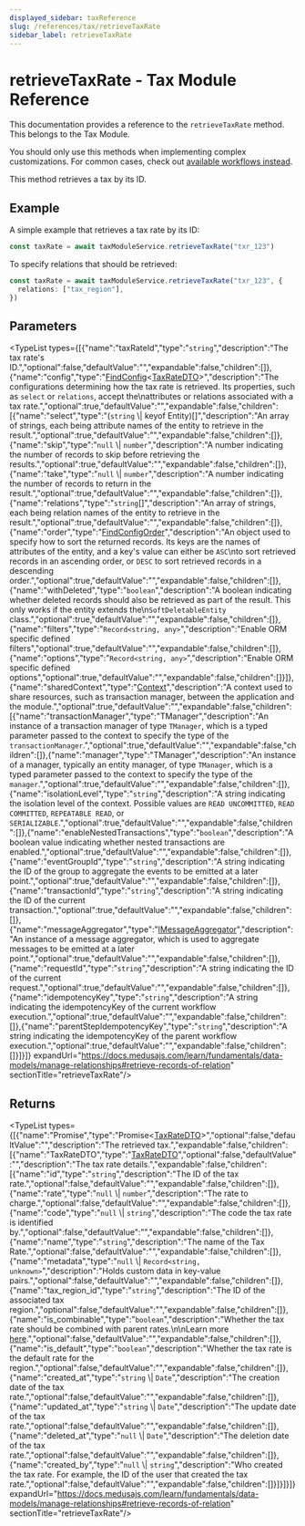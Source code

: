 ```yaml
---
displayed_sidebar: taxReference
slug: /references/tax/retrieveTaxRate
sidebar_label: retrieveTaxRate
---
```



# retrieveTaxRate - Tax Module Reference

This documentation provides a reference to the `retrieveTaxRate` method. This belongs to the Tax Module.

<Note>

You should only use this methods when implementing complex customizations. For common cases, check out [available workflows instead](/medusa-workflows-reference).

</Note>

This method retrieves a tax by its ID.

## Example

A simple example that retrieves a tax rate by its ID:

```ts
const taxRate = await taxModuleService.retrieveTaxRate("txr_123")
```

To specify relations that should be retrieved:

```ts
const taxRate = await taxModuleService.retrieveTaxRate("txr_123", {
  relations: ["tax_region"],
})
```

## Parameters

<TypeList types={[{"name":"taxRateId","type":"`string`","description":"The tax rate's ID.","optional":false,"defaultValue":"","expandable":false,"children":[]},{"name":"config","type":"[FindConfig](../../../interfaces/tax.FindConfig/page.mdx)&#60;[TaxRateDTO](../../../interfaces/tax.TaxRateDTO/page.mdx)&#62;","description":"The configurations determining how the tax rate is retrieved. Its properties, such as `select` or `relations`, accept the\nattributes or relations associated with a tax rate.","optional":true,"defaultValue":"","expandable":false,"children":[{"name":"select","type":"(`string` \\| keyof Entity)[]","description":"An array of strings, each being attribute names of the entity to retrieve in the result.","optional":true,"defaultValue":"","expandable":false,"children":[]},{"name":"skip","type":"`null` \\| `number`","description":"A number indicating the number of records to skip before retrieving the results.","optional":true,"defaultValue":"","expandable":false,"children":[]},{"name":"take","type":"`null` \\| `number`","description":"A number indicating the number of records to return in the result.","optional":true,"defaultValue":"","expandable":false,"children":[]},{"name":"relations","type":"`string`[]","description":"An array of strings, each being relation names of the entity to retrieve in the result.","optional":true,"defaultValue":"","expandable":false,"children":[]},{"name":"order","type":"[FindConfigOrder](../../../types/tax.FindConfigOrder/page.mdx)","description":"An object used to specify how to sort the returned records. Its keys are the names of attributes of the entity, and a key's value can either be `ASC`\nto sort retrieved records in an ascending order, or `DESC` to sort retrieved records in a descending order.","optional":true,"defaultValue":"","expandable":false,"children":[]},{"name":"withDeleted","type":"`boolean`","description":"A boolean indicating whether deleted records should also be retrieved as part of the result. This only works if the entity extends the\n`SoftDeletableEntity` class.","optional":true,"defaultValue":"","expandable":false,"children":[]},{"name":"filters","type":"`Record<string, any>`","description":"Enable ORM specific defined filters","optional":true,"defaultValue":"","expandable":false,"children":[]},{"name":"options","type":"`Record<string, any>`","description":"Enable ORM specific defined options","optional":true,"defaultValue":"","expandable":false,"children":[]}]},{"name":"sharedContext","type":"[Context](../../../interfaces/tax.Context/page.mdx)","description":"A context used to share resources, such as transaction manager, between the application and the module.","optional":true,"defaultValue":"","expandable":false,"children":[{"name":"transactionManager","type":"TManager","description":"An instance of a transaction manager of type `TManager`, which is a typed parameter passed to the context to specify the type of the `transactionManager`.","optional":true,"defaultValue":"","expandable":false,"children":[]},{"name":"manager","type":"TManager","description":"An instance of a manager, typically an entity manager, of type `TManager`, which is a typed parameter passed to the context to specify the type of the `manager`.","optional":true,"defaultValue":"","expandable":false,"children":[]},{"name":"isolationLevel","type":"`string`","description":"A string indicating the isolation level of the context. Possible values are `READ UNCOMMITTED`, `READ COMMITTED`, `REPEATABLE READ`, or `SERIALIZABLE`.","optional":true,"defaultValue":"","expandable":false,"children":[]},{"name":"enableNestedTransactions","type":"`boolean`","description":"A boolean value indicating whether nested transactions are enabled.","optional":true,"defaultValue":"","expandable":false,"children":[]},{"name":"eventGroupId","type":"`string`","description":"A string indicating the ID of the group to aggregate the events to be emitted at a later point.","optional":true,"defaultValue":"","expandable":false,"children":[]},{"name":"transactionId","type":"`string`","description":"A string indicating the ID of the current transaction.","optional":true,"defaultValue":"","expandable":false,"children":[]},{"name":"messageAggregator","type":"[IMessageAggregator](../../../interfaces/tax.IMessageAggregator/page.mdx)","description":"An instance of a message aggregator, which is used to aggregate messages to be emitted at a later point.","optional":true,"defaultValue":"","expandable":false,"children":[]},{"name":"requestId","type":"`string`","description":"A string indicating the ID of the current request.","optional":true,"defaultValue":"","expandable":false,"children":[]},{"name":"idempotencyKey","type":"`string`","description":"A string indicating the idempotencyKey of the current workflow execution.","optional":true,"defaultValue":"","expandable":false,"children":[]},{"name":"parentStepIdempotencyKey","type":"`string`","description":"A string indicating the idempotencyKey of the parent workflow execution.","optional":true,"defaultValue":"","expandable":false,"children":[]}]}]} expandUrl="https://docs.medusajs.com/learn/fundamentals/data-models/manage-relationships#retrieve-records-of-relation" sectionTitle="retrieveTaxRate"/>

## Returns

<TypeList types={[{"name":"Promise","type":"Promise&#60;[TaxRateDTO](../../../interfaces/tax.TaxRateDTO/page.mdx)&#62;","optional":false,"defaultValue":"","description":"The retrieved tax.","expandable":false,"children":[{"name":"TaxRateDTO","type":"[TaxRateDTO](../../../interfaces/tax.TaxRateDTO/page.mdx)","optional":false,"defaultValue":"","description":"The tax rate details.","expandable":false,"children":[{"name":"id","type":"`string`","description":"The ID of the tax rate.","optional":false,"defaultValue":"","expandable":false,"children":[]},{"name":"rate","type":"`null` \\| `number`","description":"The rate to charge.","optional":false,"defaultValue":"","expandable":false,"children":[]},{"name":"code","type":"`null` \\| `string`","description":"The code the tax rate is identified by.","optional":false,"defaultValue":"","expandable":false,"children":[]},{"name":"name","type":"`string`","description":"The name of the Tax Rate.","optional":false,"defaultValue":"","expandable":false,"children":[]},{"name":"metadata","type":"`null` \\| `Record<string, unknown>`","description":"Holds custom data in key-value pairs.","optional":false,"defaultValue":"","expandable":false,"children":[]},{"name":"tax_region_id","type":"`string`","description":"The ID of the associated tax region.","optional":false,"defaultValue":"","expandable":false,"children":[]},{"name":"is_combinable","type":"`boolean`","description":"Whether the tax rate should be combined with parent rates.\n\nLearn more [here](https://docs.medusajs.com/resources/commerce-modules/tax/tax-rates-and-rules#combinable-tax-rates).","optional":false,"defaultValue":"","expandable":false,"children":[]},{"name":"is_default","type":"`boolean`","description":"Whether the tax rate is the default rate for the region.","optional":false,"defaultValue":"","expandable":false,"children":[]},{"name":"created_at","type":"`string` \\| `Date`","description":"The creation date of the tax rate.","optional":false,"defaultValue":"","expandable":false,"children":[]},{"name":"updated_at","type":"`string` \\| `Date`","description":"The update date of the tax rate.","optional":false,"defaultValue":"","expandable":false,"children":[]},{"name":"deleted_at","type":"`null` \\| `Date`","description":"The deletion date of the tax rate.","optional":false,"defaultValue":"","expandable":false,"children":[]},{"name":"created_by","type":"`null` \\| `string`","description":"Who created the tax rate. For example, the ID of the user that created the tax rate.","optional":false,"defaultValue":"","expandable":false,"children":[]}]}]}]} expandUrl="https://docs.medusajs.com/learn/fundamentals/data-models/manage-relationships#retrieve-records-of-relation" sectionTitle="retrieveTaxRate"/>
